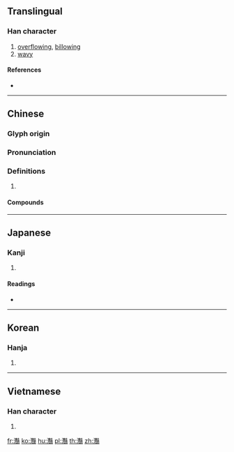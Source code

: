 {{character info/new}}
{{also|滟}}
==Translingual==

===Han character===
{{Han char|rn=85|rad=水|as=28|sn=31|four=34117|canj=EUTT|ids=⿰氵豔}}

# [[overflow]]ing, [[billow]]ing
# [[wavy]]

====References====
* {{Han ref|kx=0664.300|dkj=18846|dj=1073.150|hdz=31799.100|uh=7069|ud=28777|bh=F9D0|bd=63952}}

----

==Chinese==
{{zh-forms|s=滟|t2=灧|alt=灔}}

===Glyph origin===
{{Han etym}}

===Pronunciation===
{{zh-pron
|m=yàn
|c=jim6
|mc=y
|oc=y
|cat=
}}

===Definitions===
{{zh-hanzi}}

# {{rfdef|zh}}

====Compounds====
{{zh-der|波光瀲灩|灩灩|瀲灩|水光瀲灩|灩澦堆|颭灩}}

----

==Japanese==

===Kanji===
{{ja-kanji|grade=|rs=水28}}

# {{defn|lang=ja|sort=水28}}

====Readings====
* {{ja-readings|on=[[えん]] (en)|kun=[[なみ]] (nami)}}

----

==Korean==

===Hanja===
{{ko-hanja|hangeul=염|eumhun=|rv=yeom|mr=yŏm|y=yem}}

# {{defn|lang=ko|sort=水28}}

----

==Vietnamese==

===Han character===
{{vi-hantu|[[liễm]]|rs=水28}}

# {{defn|lang=vi|sort=水28}}

[[fr:灩]]
[[ko:灩]]
[[hu:灩]]
[[pl:灩]]
[[th:灩]]
[[zh:灩]]